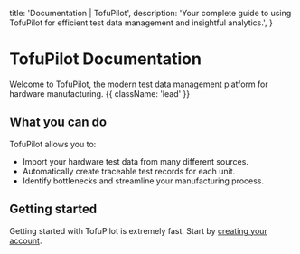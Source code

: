 
  title: 'Documentation | TofuPilot',
  description:
    'Your complete guide to using TofuPilot for efficient test data management and insightful analytics.',
}


<HeroPattern />

# TofuPilot Documentation

Welcome to TofuPilot, the modern test data management platform for hardware manufacturing. {{ className: 'lead' }}

## What you can do

TofuPilot allows you to:

- Import your hardware test data from many different sources.
- Automatically create traceable test records for each unit.
- Identify bottlenecks and streamline your manufacturing process.

## Getting started

Getting started with TofuPilot is extremely fast. Start by [creating your account](https://www.tofupilot.com/auth/signup).
